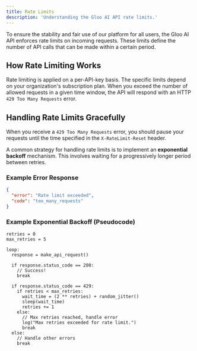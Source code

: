```yaml
---
title: Rate Limits
description: 'Understanding the Gloo AI API rate limits.'
---
```


To ensure the stability and fair use of our platform for all users, the Gloo AI API enforces rate limits on incoming requests. These limits define the number of API calls that can be made within a certain period.

## How Rate Limiting Works

Rate limiting is applied on a per-API-key basis. The specific limits depend on your organization's subscription plan. When you exceed the number of allowed requests in a given time window, the API will respond with an HTTP `429 Too Many Requests` error.

## Handling Rate Limits Gracefully

When you receive a `429 Too Many Requests` error, you should pause your requests until the time specified in the `X-RateLimit-Reset` header.

A common strategy for handling rate limits is to implement an **exponential backoff** mechanism. This involves waiting for a progressively longer period between retries.

### Example Error Response

```json
{
  "error": "Rate limit exceeded",
  "code": "too_many_requests"
}
````

### Example Exponential Backoff (Pseudocode)

```
retries = 0
max_retries = 5

loop:
  response = make_api_request()

  if response.status_code == 200:
    // Success!
    break

  if response.status_code == 429:
    if retries < max_retries:
      wait_time = (2 ** retries) + random_jitter()
      sleep(wait_time)
      retries += 1
    else:
      // Max retries reached, handle error
      log("Max retries exceeded for rate limit.")
      break
  else:
    // Handle other errors
    break
```
